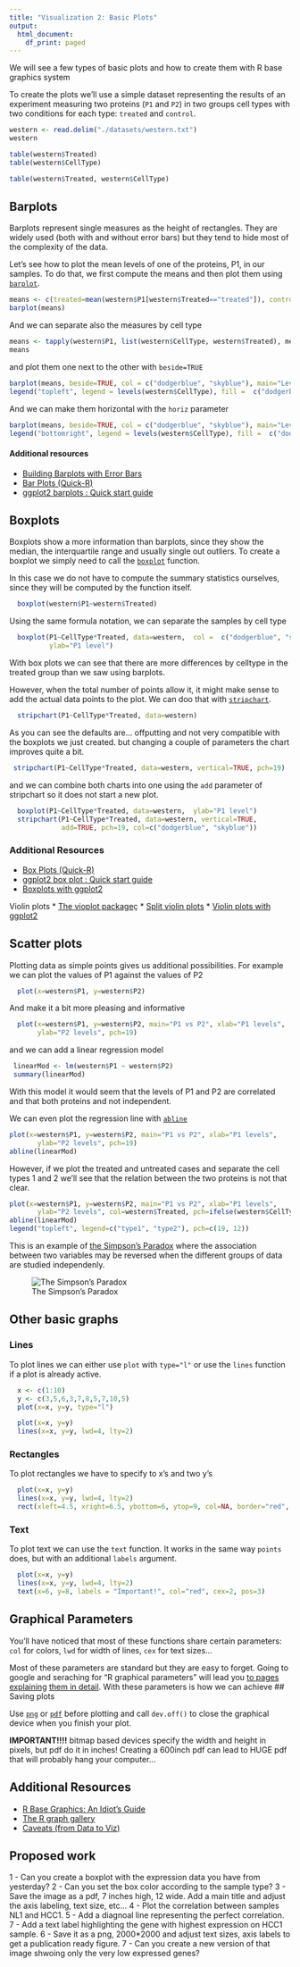 ```yaml
---
title: "Visualization 2: Basic Plots"
output:
  html_document:
    df_print: paged
---
```


We will see a few types of basic plots and how to create them with R base
graphics system

To create the plots we'll use a simple dataset representing the results of
an experiment measuring two proteins (`P1` and `P2`) in two groups cell types
with two conditions for each type: `treated` and `control`.


```r

western <- read.delim("./datasets/western.txt")
western

```

```r
table(western$Treated)
table(western$CellType)

table(western$Treated, western$CellType)


```

## Barplots

  Barplots represent single measures as the height of rectangles. They are 
  widely used (both with and without error bars) but they tend to hide most
  of the complexity of the data.
  
  Let's see how to plot the mean levels of one of the proteins, P1, in our
  samples. To do that, we first compute the means and then plot them using 
  [`barplot`](https://www.rdocumentation.org/packages/graphics/versions/3.5.2/topics/barplot). 

```r
means <- c(treated=mean(western$P1[western$Treated=="treated"]), control=mean(western$P1[western$Treated=="control"]))
barplot(means)
```

And we can separate also the measures by cell type

```r

means <- tapply(western$P1, list(western$CellType, western$Treated), mean)
means
```

and plot them one next to the other with `beside=TRUE`

```r
barplot(means, beside=TRUE, col = c("dodgerblue", "skyblue"), main="Levels of P1")
legend("topleft", legend = levels(western$CellType), fill =  c("dodgerblue", "skyblue"))
```

And we can make them horizontal with the `horiz` parameter

```r
barplot(means, beside=TRUE, col = c("dodgerblue", "skyblue"), main="Levels of P1", horiz = TRUE)
legend("bottomright", legend = levels(western$CellType), fill =  c("dodgerblue", "skyblue"))
```

#### Additional resources

* [Building Barplots with Error Bars](https://datascienceplus.com/building-barplots-with-error-bars/)
* [Bar Plots (Quick-R)](https://www.statmethods.net/graphs/bar.html)
* [ggplot2 barplots : Quick start guide](http://www.sthda.com/english/wiki/ggplot2-barplots-quick-start-guide-r-software-and-data-visualization)


## Boxplots

  Boxplots show a more information than barplots, since they show the median, 
  the interquartile range and usually single out outliers. To create a 
  boxplot we simply need to call the [`boxplot`](https://www.rdocumentation.org/packages/graphics/versions/3.5.2/topics/boxplot)
  function.

  In this case we do not have to compute the summary statistics ourselves, since
  they will be computed by the function itself.

```r
  boxplot(western$P1~western$Treated)
```

Using the same formula notation, we can separate the samples by cell type

```r
  boxplot(P1~CellType*Treated, data=western,  col =  c("dodgerblue", "skyblue"),
          ylab="P1 level")
```

With box plots we can see that there are more differences by celltype in the 
treated group than we saw using barplots.

However, when the total number of points allow it, it might make sense to add
the actual data points to the plot. We can doo that with [`stripchart`](https://www.rdocumentation.org/packages/graphics/versions/3.5.2/topics/stripchart).

```r
  stripchart(P1~CellType*Treated, data=western)
```

As you can see the defaults are... offputting and not very compatible with the 
boxplots we just created. but changing a couple of parameters the chart improves
quite a bit.

```r
 stripchart(P1~CellType*Treated, data=western, vertical=TRUE, pch=19)
```

and we can combine both charts into one using the `add` parameter of stripchart
so it does not start a new plot.

```r
  boxplot(P1~CellType*Treated, data=western,  ylab="P1 level")
  stripchart(P1~CellType*Treated, data=western, vertical=TRUE,
             add=TRUE, pch=19, col=c("dodgerblue", "skyblue"))
```

### Additional Resources

* [Box Plots (Quick-R)](https://www.statmethods.net/graphs/boxplot.html)
* [ggplot2 box plot : Quick start guide](http://www.sthda.com/english/wiki/ggplot2-box-plot-quick-start-guide-r-software-and-data-visualization)
* [Boxplots with ggplot2](http://t-redactyl.io/blog/2016/04/creating-plots-in-r-using-ggplot2-part-10-boxplots.html)

Violin plots
* [The vioplot package](https://cran.r-project.org/web/packages/vioplot/index.html)ç
* [Split violin plots](https://cran.r-project.org/web/packages/vioplot/vignettes/violin_split.html)
* [Violin plots with ggplot2](http://www.sthda.com/english/wiki/ggplot2-violin-plot-quick-start-guide-r-software-and-data-visualization)

## Scatter plots

  Plotting data as simple points gives us additional possibilities. For example
  we can plot the values of P1 against the values of P2
  
```r
  plot(x=western$P1, y=western$P2)
```

And make it a bit more pleasing and informative

```r
  plot(x=western$P1, y=western$P2, main="P1 vs P2", xlab="P1 levels",
       ylab="P2 levels", pch=19)
```

and we can add a linear regression model

```r
 linearMod <- lm(western$P1 ~ western$P2)
 summary(linearMod) 
```

With this model it would seem that the levels of P1 and P2 are 
correlated and that both proteins and not independent.

We can even plot the regression line with [`abline`](https://www.rdocumentation.org/packages/graphics/versions/3.5.2/topics/abline)

```r
plot(x=western$P1, y=western$P2, main="P1 vs P2", xlab="P1 levels",
       ylab="P2 levels", pch=19)
abline(linearMod)
```

However, if we plot the treated and untreated cases and separate the cell types 
1 and 2 we'll see that the relation between the two proteins is not that clear.

```r
plot(x=western$P1, y=western$P2, main="P1 vs P2", xlab="P1 levels",
       ylab="P2 levels", col=western$Treated, pch=ifelse(western$CellType=="type1", 19, 12))
abline(linearMod)
legend("topleft", legend=c("type1", "type2"), pch=c(19, 12))
```

This is an example of [the Simpson's Paradox](https://en.wikipedia.org/wiki/Simpson%27s_paradox)
where the association between two variables may be reversed when the different
groups of data are studied independenly.

![The Simpson's Paradox](./images/simpsons-paradox.gif)


## Other basic graphs

### Lines

To plot lines we can either use `plot` with `type="l"` or use the `lines` 
function if a plot is already active.

```r
  x <- c(1:10)
  y <- c(3,5,6,3,7,8,5,7,10,5)
  plot(x=x, y=y, type="l")
```

  
```r
  plot(x=x, y=y)
  lines(x=x, y=y, lwd=4, lty=2)
```

### Rectangles

  To plot rectangles we have to specify to x's and two y's
  
```r
  plot(x=x, y=y)
  lines(x=x, y=y, lwd=4, lty=2)
  rect(xleft=4.5, xright=6.5, ybottom=6, ytop=9, col=NA, border="red", lwd=2)
```


### Text

  To plot text we can use the `text` function. It works in the same way `points`
  does, but with an additional `labels` argument.
  
```r
  plot(x=x, y=y)
  lines(x=x, y=y, lwd=4, lty=2)
  text(x=6, y=8, labels = "Important!", col="red", cex=2, pos=3)
```

## Graphical Parameters

You'll have noticed that most of these functions share certain parameters: `col`
for colors, `lwd` for width of lines, `cex` for text sizes...

Most of these parameters are standard but they are easy to forget. Going to
google and seraching for "R graphical parameters" will lead you [to pages 
explaining](http://www.sthda.com/english/wiki/graphical-parameters) [them in detail](https://stat.ethz.ch/R-manual/R-devel/library/graphics/html/par.html). With these parameters is how we can achieve 
## Saving plots

Use [`png`](https://www.rdocumentation.org/packages/grDevices/versions/3.4.1/topics/png)
or [`pdf`](https://www.rdocumentation.org/packages/grDevices/versions/3.5.2/topics/pdf) 
before plotting and call `dev.off()` to close the graphical device when you 
finish your plot.

**IMPORTANT!!!!** bitmap based devices specify the width and height in pixels,
but pdf do it in inches! Creating a 600inch pdf can lead to HUGE pdf that will 
probably hang your computer... 


## Additional Resources

* [R Base Graphics: An Idiot's Guide](https://rstudio-pubs-static.s3.amazonaws.com/7953_4e3efd5b9415444ca065b1167862c349.html)
* [The R graph gallery](https://www.r-graph-gallery.com/)
* [Caveats (from Data to Viz)](https://www.data-to-viz.com/caveats.html)



## Proposed work

  1 - Can you create a boxplot with the expression data you have from yesterday?
  2 - Can you set the box color according to the sample type?
  3 - Save the image as a pdf, 7 inches high, 12 wide. Add a main title and adjust the axis labeling, text size, etc...
  4 - Plot the correlation between samples NL1 and HCC1. 
  5 - Add a diagnoal line representing the perfect correlation.
  7 - Add a text label highlighting the gene with highest expression on HCC1 sample.
  6 - Save it as a png, 2000*2000 and adjust text sizes, axis labels to get a publication ready figure.
  7 - Can you create a new version of that image shwoing only the very low expressed genes?
  
